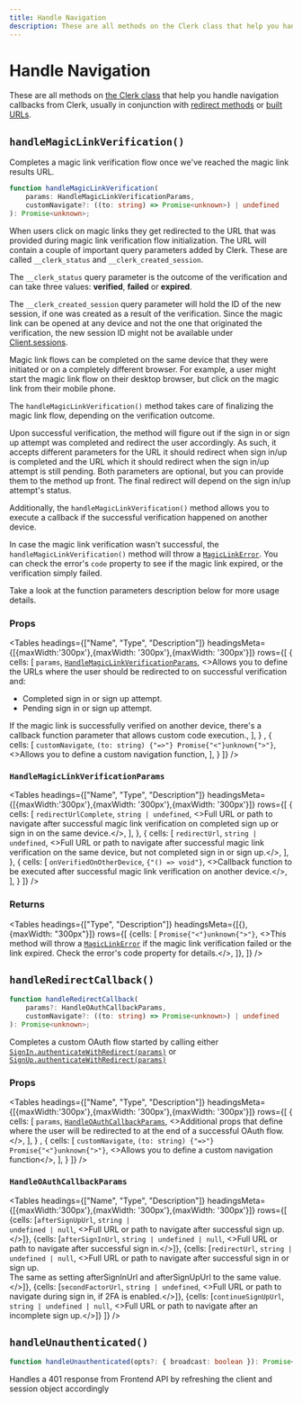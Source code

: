 ```yaml
---
title: Handle Navigation
description: These are all methods on the Clerk class that help you handle navigation callbacks from Clerk, usually in conjunction with redirect methods or built urls.
---
```



# Handle Navigation

These are all methods on [the Clerk class](/docs/references/javascript/clerk/clerk) that help you handle navigation callbacks from Clerk, usually in conjunction with [redirect methods](/docs/references/javascript/clerk/redirect-methods) or [built URLs](/docs/references/javascript/clerk/build-urls).

## `handleMagicLinkVerification()`

Completes a magic link verification flow once we've reached the magic link results URL.

```typescript
function handleMagicLinkVerification(
    params: HandleMagicLinkVerificationParams,
    customNavigate?: ((to: string) => Promise<unknown>) | undefined
): Promise<unknown>;
```

When users click on magic links they get redirected to the URL that was provided during magic link verification flow initialization. The URL will contain a couple of important query parameters added by Clerk. These are called `__clerk_status` and `__clerk_created_session`.

The `__clerk_status` query parameter is the outcome of the verification and can take three values: **verified**, **failed** or **expired**.

The `__clerk_created_session` query parameter will hold the ID of the new session, if one was created as a result of the verification. Since the magic link can be opened at any device and not the one that originated the verification, the new session ID might not be available under [Client.sessions](/docs/references/javascript/client#properties).

Magic link flows can be completed on the same device that they were initiated or on a completely different browser. For example, a user might start the magic link flow on their desktop browser, but click on the magic link from their mobile phone.

The `handleMagicLinkVerification()` method takes care of finalizing the magic link flow, depending on the verification outcome.

Upon successful verification, the method will figure out if the sign in or sign up attempt was completed and redirect the user accordingly. As such, it accepts different parameters for the URL it should redirect when sign in/up is completed and the URL which it should redirect when the sign in/up attempt is still pending. Both parameters are optional, but you can provide them to the method up front. The final redirect will depend on the sign in/up attempt's status.

Additionally, the `handleMagicLinkVerification()` method allows you to execute a callback if the successful verification happened on another device.

In case the magic link verification wasn't successful, the `handleMagicLinkVerification()` method will throw a [`MagicLinkError`](/docs/custom-flows/magic-links). You can check the error's `code` property to see if the magic link expired, or the verification simply failed.

Take a look at the function parameters description below for more usage details.

### Props


<Tables
  headings={["Name", "Type", "Description"]}
  headingsMeta={[{maxWidth:'300px'},{maxWidth: '300px'},{maxWidth: '300px'}]}
  rows={[
  {
  cells: [
  <code>params</code>,
  <code><a href="#handle-magic-link-verification-params">HandleMagicLinkVerificationParams</a></code>,
  <>Allows you to define the URLs where the user should be redirected to on successful verification and:
  <ul><li>Completed sign in or sign up attempt.</li>
  <li>Pending sign in or sign up attempt.</li>
  </ul>
  If the magic link is successfully verified on another device, there's a callback function parameter that allows custom code execution.</>,
  ],
  }
    ,
    {
    cells: [
    <code>customNavigate</code>,
    <code>(to: string) {"=>"} Promise{"<"}unknown{">"}</code>,
    <>Allows you to define a custom navigation function</>,
    ],
    }
  ]}
/>

### `HandleMagicLinkVerificationParams`

<Tables
  headings={["Name", "Type", "Description"]}
  headingsMeta={[{maxWidth:'300px'},{maxWidth: '300px'},{maxWidth: '300px'}]}
  rows={[
  {
  cells: [
  <code>redirectUrlComplete</code>,
  <code>string | undefined</code>,
  <>Full URL or path to navigate after successful magic link verification on completed sign up or sign in on the same device.</>,
  ],
  },
  {
  cells: [
  <code>redirectUrl</code>,
  <code>string | undefined</code>,
  <>Full URL or path to navigate after successful magic link verification on the same device, but not completed sign in or sign up.</>,
  ],
  },
  {
  cells: [
  <code>onVerifiedOnOtherDevice</code>,
  <code>{"() => void"}</code>,
  <>Callback function to be executed after successful magic link verification on another device.</>,
  ],
  }
  ]}
/>

### Returns


<Tables
  headings={["Type", "Description"]}
  headingsMeta={[{}, {maxWidth: "300px"}]}
  rows={[
  {cells: [
  <code>Promise{"<"}unknown{">"}</code>,
  <>This method will throw a <code><a href="/docs/references/javascript/types/magic-link-error">MagicLinkError</a></code> if the magic link verification failed or the link expired. Check the error's code property for details.</>,
  ]},
  ]}
/>

## `handleRedirectCallback()`

```typescript
function handleRedirectCallback(
    params?: HandleOAuthCallbackParams,
    customNavigate?: ((to: string) => Promise<unknown>) | undefined
): Promise<unknown>;
```

Completes a custom OAuth flow started by calling either [`SignIn.authenticateWithRedirect(params)`](/docs/references/javascript/clerk/sign-in) or [`SignUp.authenticateWithRedirect(params)`](/docs/references/javascript/clerk/sign-up)

### Props

<Tables
  headings={["Name", "Type", "Description"]}
  headingsMeta={[{maxWidth:'300px'},{maxWidth: '300px'},{maxWidth: '300px'}]}
  rows={[
  {
  cells: [
  <code>params</code>,
  <code><a href="#handle-o-auth-callback-params">HandleOAuthCallbackParams</a></code>,
  <>Additional props that define where the user will be redirected to at the end of a successful OAuth flow.</>,
  ],
  }
    ,
    {
    cells: [
    <code>customNavigate</code>,
    <code>(to: string) {"=>"} Promise{"<"}unknown{">"}</code>,
    <>Allows you to define a custom navigation function</>,
    ],
    }
  ]}
/>

### `HandleOAuthCallbackParams`

<Tables
  headings={["Name", "Type", "Description"]}
  headingsMeta={[{maxWidth:'300px'},{maxWidth: '300px'},{maxWidth: '300px'}]}
  rows={[
    {cells: [<code>afterSignUpUrl</code>, <code>string | undefined | null</code>, <>Full URL or path to navigate after successful sign up.</>]},
{cells: [<code>afterSignInUrl</code>, <code>string | undefined | null</code>, <>Full URL or path to navigate after successful sign in.</>]},
{cells: [<code>redirectUrl</code>, <code>string | undefined | null</code>, <>Full URL or path to navigate after successful sign in or sign up.<br/>The same as setting afterSignInUrl and afterSignUpUrl to the same value.</>]},
{cells: [<code>secondFactorUrl</code>, <code>string | undefined</code>, <>Full URL or path to navigate during sign in, if 2FA is enabled.</>]},
{cells: [<code>continueSignUpUrl</code>, <code>string | undefined | null</code>, <>Full URL or path to navigate after an incomplete sign up.</>]}
  ]}
/>

## `handleUnauthenticated()`

```typescript
function handleUnauthenticated(opts?: { broadcast: boolean }): Promise<unknown>;
```

Handles a 401 response from Frontend API by refreshing the client and session object accordingly

